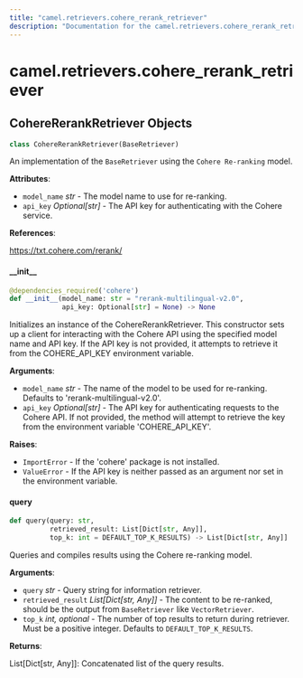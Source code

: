 ```yaml
---
title: "camel.retrievers.cohere_rerank_retriever"
description: "Documentation for the camel.retrievers.cohere_rerank_retriever module"
---
```


<a id="camel.retrievers.cohere_rerank_retriever"></a>

# camel.retrievers.cohere\_rerank\_retriever

<a id="camel.retrievers.cohere_rerank_retriever.CohereRerankRetriever"></a>

## CohereRerankRetriever Objects

```python
class CohereRerankRetriever(BaseRetriever)
```

An implementation of the `BaseRetriever` using the `Cohere Re-ranking`
model.

**Attributes**:

- `model_name` _str_ - The model name to use for re-ranking.
- `api_key` _Optional[str]_ - The API key for authenticating with the
  Cohere service.
  

**References**:

  https://txt.cohere.com/rerank/

<a id="camel.retrievers.cohere_rerank_retriever.CohereRerankRetriever.__init__"></a>

#### \_\_init\_\_

```python
@dependencies_required('cohere')
def __init__(model_name: str = "rerank-multilingual-v2.0",
             api_key: Optional[str] = None) -> None
```

Initializes an instance of the CohereRerankRetriever. This
constructor sets up a client for interacting with the Cohere API using
the specified model name and API key. If the API key is not provided,
it attempts to retrieve it from the COHERE_API_KEY environment
variable.

**Arguments**:

- `model_name` _str_ - The name of the model to be used for re-ranking.
  Defaults to 'rerank-multilingual-v2.0'.
- `api_key` _Optional[str]_ - The API key for authenticating requests
  to the Cohere API. If not provided, the method will attempt to
  retrieve the key from the environment variable
  'COHERE_API_KEY'.
  

**Raises**:

- `ImportError` - If the 'cohere' package is not installed.
- `ValueError` - If the API key is neither passed as an argument nor
  set in the environment variable.

<a id="camel.retrievers.cohere_rerank_retriever.CohereRerankRetriever.query"></a>

#### query

```python
def query(query: str,
          retrieved_result: List[Dict[str, Any]],
          top_k: int = DEFAULT_TOP_K_RESULTS) -> List[Dict[str, Any]]
```

Queries and compiles results using the Cohere re-ranking model.

**Arguments**:

- `query` _str_ - Query string for information retriever.
- `retrieved_result` _List[Dict[str, Any]]_ - The content to be
  re-ranked, should be the output from `BaseRetriever` like
  `VectorRetriever`.
- `top_k` _int, optional_ - The number of top results to return during
  retriever. Must be a positive integer. Defaults to
  `DEFAULT_TOP_K_RESULTS`.
  

**Returns**:

  List[Dict[str, Any]]: Concatenated list of the query results.

